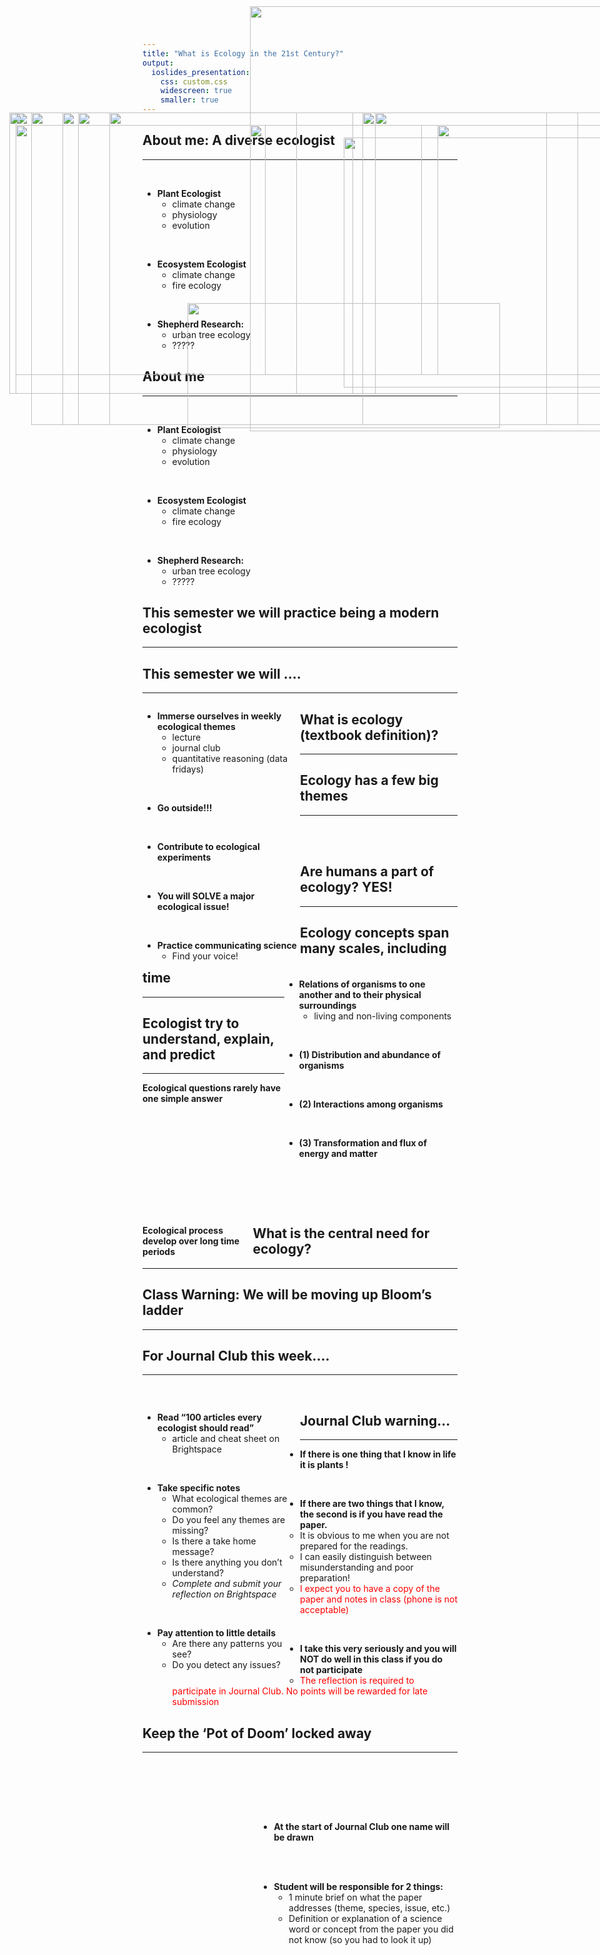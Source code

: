 ```yaml
---
title: "What is Ecology in the 21st Century?"
output: 
  ioslides_presentation:
    css: custom.css
    widescreen: true
    smaller: true
---
```


## About me: A diverse ecologist
<hr>
<br/>

* **Plant Ecologist**
    + climate change
    + physiology
    + evolution
    
<br />

* **Ecosystem Ecologist**
    + climate change
    + fire ecology

<br />

* **Shepherd Research:**
    + urban tree ecology
    + ?????
    
<IMG STYLE="position:absolute; TOP:200px; LEFT:400px; WIDTH:625px; HEIGHT:400px" SRC="images/me_pic.png">

## About me
<hr>
<br/>

* **Plant Ecologist**
    + climate change
    + physiology
    + evolution
    
<br />

* **Ecosystem Ecologist**
    + climate change
    + fire ecology

<br />

* **Shepherd Research:**
    + urban tree ecology
    + ?????
    
<IMG STYLE="position:absolute; TOP:200px; LEFT:400px; WIDTH:275px; HEIGHT:400px" SRC="images/team.jpg">

<IMG STYLE="position:absolute; TOP:200px; LEFT:700px; WIDTH:275px; HEIGHT:400px" SRC="images/wtc.jpg">


## This semester we will practice being a modern ecologist
<hr>

<IMG STYLE="position:absolute; TOP:180px; LEFT:175px; WIDTH:700px; HEIGHT:500px" SRC="images/ecologist.jpg">

## This semester we will ....
<hr>
<div style="float: left; width: 50%;">
* **Immerse ourselves in weekly ecological themes**
    + lecture
    + journal club
    + quantitative reasoning (data fridays)

<br/>

* **Go outside!!!**

<br/>

* **Contribute to ecological experiments**

<br/>

* **You will SOLVE a major ecological issue!**

<br/>

* **Practice communicating science**
   + Find your voice!
   
</div>

<IMG STYLE="position:absolute; TOP:220px; LEFT:550px; WIDTH:500px; HEIGHT:400px" SRC="images/ecologist2.jpg">

## What is ecology (textbook definition)?
<hr>

<IMG STYLE="position:absolute; TOP:180px; LEFT:100px; WIDTH:900px; HEIGHT:500px" SRC="images/ecologypic.jpg">

## Ecology has a few big themes
<hr>
<br/>
<br/>

<IMG STYLE="position:absolute; TOP:180px; LEFT:25px; WIDTH:450px; HEIGHT:450px" SRC="images/earth.jpg">

<div style="float: right; width: 55%;">

* **Relations of organisms to one another and to their physical surroundings**
    + living and non-living components

<br/>

* **(1) Distribution and abundance of organisms**


<br/>


* **(2) Interactions among organisms**

<br/> 

* **(3) Transformation and flux of energy and matter**
    
</div>

## Are humans a part of ecology? YES!
<hr>

<IMG STYLE="position:absolute; TOP:180px; LEFT:50px; WIDTH:1000px; HEIGHT:450px" SRC="images/humans.jpg">

## Ecology concepts span many scales, including time
<hr>

<IMG STYLE="position:absolute; TOP:180px; LEFT:15px; WIDTH:550px; HEIGHT:450px" SRC="images/scales.jpg">

<IMG STYLE="position:absolute; TOP:180px; LEFT:600px; WIDTH:500px; HEIGHT:450px" SRC="images/scales2.jpg">

## Ecologist try to understand, explain, and predict
<hr>
**Ecological questions rarely have one simple answer**

<IMG STYLE="position:absolute; TOP:180px; LEFT:50px; WIDTH:1000px; HEIGHT:500px" SRC="images/vultures.png">

##

<br/> 
<br/> 
<br/> 
<br/> 
<br/> 
<br/> 
<br/> 
<br/> 

<div style="float: left; width: 35%;">

**Ecological process develop over long time periods**

</div>

<IMG STYLE="position:absolute; TOP:10px; LEFT:400px; WIDTH:600px; HEIGHT:680px" SRC="images/data_prarie.png">

## What is the central need for ecology?
<hr>

<IMG STYLE="position:absolute; TOP:180px; LEFT:125px; WIDTH:800px; HEIGHT:500px" SRC="images/datatypes.png">

## Class Warning: We will be moving up Bloom's ladder
<hr>

<IMG STYLE="position:absolute; TOP:180px; LEFT:175px; WIDTH:800px; HEIGHT:500px" SRC="images/blooms.png">

## For Journal Club this week....
<hr>
<br/>

<div style="float: left; width: 50%;">

* **Read "100 articles every ecologist should read"**
    + article and cheat sheet on Brightspace

<br/>

* **Take specific notes**
    + What ecological themes are common?
    + Do you feel any themes are missing?
    + Is there a take home message?
    + Is there anything you don't understand?
    + *Complete and submit your reflection on Brightspace*

<br/>

* **Pay attention to little details**
    + Are there any patterns you see?
    + Do you detect any issues?
    
</div>

<IMG STYLE="position:absolute; TOP:180px; LEFT:580px; WIDTH:450px; HEIGHT:500px" SRC="images/100.png">

## Journal Club warning...
<hr>

* **If there is one thing that I know in life it is plants !**

<br/>

* **If there are two things that I know, the second is if you have read the paper.**
    + It is obvious to me when you are not prepared for the readings.
    + I can easily distinguish between misunderstanding and poor preparation!
    + <span style="color:red">I expect you to have a copy of the paper and notes in class (phone is not acceptable) </span>

<br/>

* **I take this very seriously and you will NOT do well in this class if you do not participate**
    + <span style="color:red">The reflection is required to participate in Journal Club. No points will be rewarded for late submission</span>
    
<IMG STYLE="position:absolute; TOP:485px; LEFT:300px; WIDTH:500px; HEIGHT:200px" SRC="images/warn.jpg">

## Keep the 'Pot of Doom' locked away
<hr>
<br/>
<br/>
<br/>
<br/>


<div style="float: right; width: 63%;">

* **At the start of Journal Club one name will be drawn**

<br/>
<br/>

* **Student will be responsible for 2 things:**
    + 1 minute brief on what the paper addresses (theme, species, issue, etc.)
    + Definition or explanation of a science word or concept from the paper you did not know (so you had to look it up)

</div>

<IMG STYLE="position:absolute; TOP:200px; LEFT:25px; WIDTH:400px; HEIGHT:400px" SRC="images/doom2.jpg">